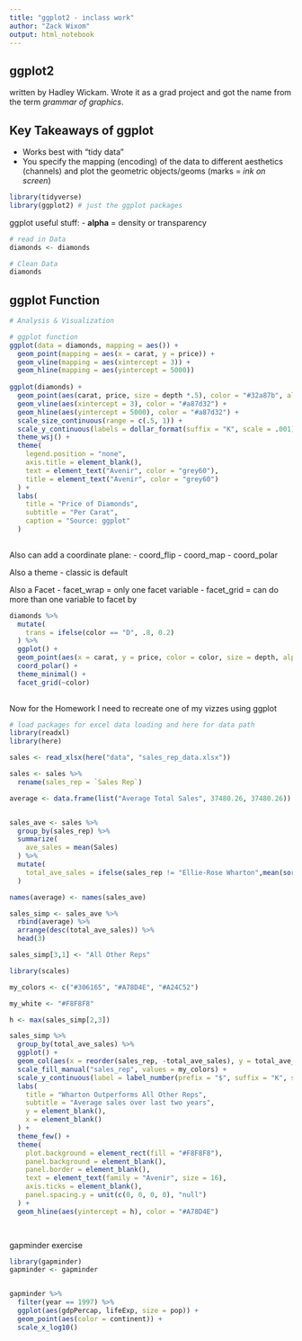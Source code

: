 ```yaml
---
title: "ggplot2 - inclass work"
author: "Zack Wixom"
output: html_notebook
---
```


## ggplot2
written by Hadley Wickam. Wrote it as a grad project and got the name from the term _grammar of graphics_.

## Key Takeaways of ggplot

- Works best with "tidy data"
- You specify the mapping (encoding) of the data to different aesthetics (channels) and plot the geometric objects/geoms (marks = _ink on screen_)


```r

library(tidyverse)
library(ggplot2) # just the ggplot packages

```



ggplot
useful stuff:
- __alpha__ = density or transparency


```r

# read in Data
diamonds <- diamonds

# Clean Data
diamonds

```

## ggplot Function

``` r

# Analysis & Visualization

# ggplot function
ggplot(data = diamonds, mapping = aes()) +
  geom_point(mapping = aes(x = carat, y = price)) +
  geom_vline(mapping = aes(xintercept = 3)) +
  geom_hline(mapping = aes(yintercept = 5000))
  
ggplot(diamonds) +
  geom_point(aes(carat, price, size = depth *.5), color = "#32a87b", alpha = .2) +
  geom_vline(aes(xintercept = 3), color = "#a87d32") +
  geom_hline(aes(yintercept = 5000), color = "#a87d32") +
  scale_size_continuous(range = c(.5, 1)) +
  scale_y_continuous(labels = dollar_format(suffix = "K", scale = .001), breaks = c(5000, 10000, 15000)) +
  theme_wsj() +
  theme(
    legend.position = "none",
    axis.title = element_blank(),
    text = element_text("Avenir", color = "grey60"),
    title = element_text("Avenir", color = "grey60")
  ) +
  labs(
    title = "Price of Diamonds",
    subtitle = "Per Carat",
    caption = "Source: ggplot"
  )
  

```

Also can add a coordinate plane:
- coord_flip
- coord_map
- coord_polar

Also a theme
- classic is default

Also a Facet
- facet_wrap = only one facet variable
- facet_grid = can do more than one variable to facet by
```r

diamonds %>% 
  mutate(
    trans = ifelse(color == "D", .8, 0.2)
  ) %>% 
  ggplot() +
  geom_point(aes(x = carat, y = price, color = color, size = depth, alpha = trans)) +
  coord_polar() +
  theme_minimal() +
  facet_grid(~color)
  
```
Now for the Homework I need to recreate one of my vizzes using ggplot

```r
# load packages for excel data loading and here for data path
library(readxl)
library(here)

sales <- read_xlsx(here("data", "sales_rep_data.xlsx"))

sales <- sales %>%
  rename(sales_rep = `Sales Rep`)

average <- data.frame(list("Average Total Sales", 37480.26, 37480.26))


sales_ave <- sales %>% 
  group_by(sales_rep) %>% 
  summarize(
    ave_sales = mean(Sales)
  ) %>%
  mutate(
    total_ave_sales = ifelse(sales_rep != "Ellie-Rose Wharton",mean(sort(ave_sales)[-c(1, length(ave_sales))]), ave_sales)
  )

names(average) <- names(sales_ave)

sales_simp <- sales_ave %>% 
  rbind(average) %>%
  arrange(desc(total_ave_sales)) %>% 
  head(3)

sales_simp[3,1] <- "All Other Reps"

library(scales)

my_colors <- c("#306165", "#A78D4E", "#A24C52")

my_white <- "#F8F8F8"

h <- max(sales_simp[2,3])

sales_simp %>%
  group_by(total_ave_sales) %>% 
  ggplot() +
  geom_col(aes(x = reorder(sales_rep, -total_ave_sales), y = total_ave_sales, fill = sales_rep), show.legend = FALSE) +
  scale_fill_manual("sales_rep", values = my_colors) +
  scale_y_continuous(label = label_number(prefix = "$", suffix = "K", scale = 1/1e3), breaks = c(20000, 40000, 60000,80000)) +
  labs(
    title = "Wharton Outperforms All Other Reps",
    subtitle = "Average sales over last two years",
    y = element_blank(),
    x = element_blank()
  ) +
  theme_few() +
  theme(
    plot.background = element_rect(fill = "#F8F8F8"),
    panel.background = element_blank(),
    panel.border = element_blank(),
    text = element_text(family = "Avenir", size = 16),
    axis.ticks = element_blank(),
    panel.spacing.y = unit(c(0, 0, 0, 0), "null")
  ) +
  geom_hline(aes(yintercept = h), color = "#A78D4E")
  



```


gapminder exercise

```r

library(gapminder)
gapminder <- gapminder


gapminder %>% 
  filter(year == 1997) %>% 
  ggplot(aes(gdpPercap, lifeExp, size = pop)) +
  geom_point(aes(color = continent)) +
  scale_x_log10()


```

